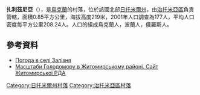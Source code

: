 {{coord|50|9|0|N|28|31|20|E|scale:30000|display=title}}

'''扎利茲尼亞'''（{{lang-uk|Залізня}}），是[[烏克蘭|烏克蘭]]的村落，位於該國北部[[日托米爾州|日托米爾州]]，由[[治托米亞區|治托米亞區]]負責管轄，面積0.85平方公里，海拔高度219米，2001年人口調查為177人，平均人口密度每平方公里208.24人。人口的組成烏克蘭人，波蘭人，俄羅斯人。

==參考資料==
* [http://weather.in.ua/ua/zhitomirskaja/8325 Погода в селі Залізня] {{Wayback|url=http://weather.in.ua/ua/zhitomirskaja/8325 |date=20160305082013 }}
* [https://web.archive.org/web/20110915195159/http://www.zhytomyr-rda.gov.ua/Rozdil_3/Golodomor_1932_1933_rokiv/Golodomor_u_regioni/Masshtabi_Golodomoru_u_regioni__CHorni_doshki__Postrazhdali_sela_ Масштаби Голодомору в Житомирському районі. Сайт Житомирської РДА]

{{DEFAULTSORT:Залізня}}
[[Category:日托米爾州村落|Category:日托米爾州村落]]
[[Category:治托米亞區村落|Category:治托米亞區村落]]


{{Zhytomyr-geo-stub}}